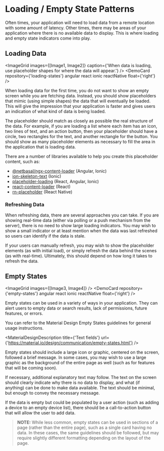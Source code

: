 
# Loading / Empty State Patterns

Often times, your application will need to load data from a remote location with some amount of latency. Other times, there may be areas of your application where there is no available data to display. This is where loading and empty state indicators come into play.

## Loading Data

<ImageGrid
    images={[Image1, Image2]}
    caption={'When data is loading, use placeholder shapes for where the data will appear.'}
/>
<DemoCard repository={'loading-states'} angular react ionic reactNative float={'right'} />

When loading data for the first time, you do not want to show an empty screen while you are fetching data. Instead, you should show placeholders that mimic (using simple shapes) the data that will eventually be loaded. This will give the impression that your application is faster and gives users an indication of what kind of data is being loaded.

The placeholder should match as closely as possible the real structure of the data. For example, if you are loading a list where each item has an icon, two lines of text, and an action button, then your placeholder should have a circle, two rectangles for the text, and another rectangle for the button. You should show as many placeholder elements as necessary to fill the area in the application that is loading data.

There are a number of libraries available to help you create this placeholder content, such as:

-   [@netbasal/ngx-content-loader](https://www.npmjs.com/package/@netbasal/ngx-content-loader) (Angular, Ionic)
-   [ion-skeleton-text](https://ionicframework.com/docs/api/skeleton-text) (Ionic)
-   [placeholder-loading](https://www.npmjs.com/package/placeholder-loading) (React, Angular, Ionic)
-   [react-content-loader](https://www.npmjs.com/package/react-content-loader) (React)
-   [rn-placeholder](https://www.npmjs.com/package/rn-placeholder) (React Native)

### Refreshing Data

When refreshing data, there are several approaches you can take. If you are showing real-time data (either via polling or a push mechanism from the server), there is no need to show large loading indicators. You may wish to show a small indicator or at least mention when the data was last refreshed so users can identify if the data is stale.

If your users can manually refresh, you may wish to show the placeholder elements (as with initial load), or simply refresh the data behind the scenes (as with real-time). Ultimately, this should depend on how long it takes to refresh the data.

## Empty States

<ImageGrid images={[Image3, Image4]} />
<DemoCard repository={'empty-states'} angular react ionic reactNative float={'right'} />

Empty states can be used in a variety of ways in your application. They can alert users to empty data or search results, lack of permissions, future features, or errors.

You can refer to the Material Design Empty States guidelines for general usage instructions.

<MaterialDesignDescription title={'Text fields'} url={'https://material.io/design/communication/empty-states.html'} />

Empty states should include a large icon or graphic, centered on the screen, followed a brief message. In some cases, you may wish to use a large graphic as the background of the entire page as well (such as for features that will be coming soon).

If necessary, additional explanatory text may follow. The text on the screen should clearly indicate why there is no data to display, and what (if anything) can be done to make data available. The text should be minimal, but enough to convey the necessary message.

If the data is empty but could be populated by a user action (such as adding a device to an empty device list), there should be a call-to-action button that will allow the user to add data.

> **NOTE:** While less common, empty states can be used in sections of a page (rather than the entire page), such as a single card having no data. In these cases, the same guidelines should be followed, but may require slightly different formatting depending on the layout of the page.
